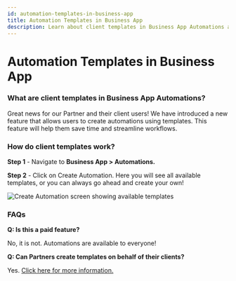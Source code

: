 ```yaml
---
id: automation-templates-in-business-app
title: Automation Templates in Business App
description: Learn about client templates in Business App Automations and how they can help streamline workflows.
---
```


# Automation Templates in Business App

### **What are client templates in Business App Automations?**

Great news for our Partner and their client users! We have introduced a new feature that allows users to create automations using templates. This feature will help them save time and streamline workflows.

### **How do client templates work?** 

**Step 1** - Navigate to **Business App > Automations.**

**Step 2** - Click on Create Automation. Here you will see all available templates, or you can always go ahead and create your own! 

![Create Automation screen showing available templates](./img/business-app/automation-templates-22871187439895.png)

### **FAQs**

**Q: Is this a paid feature?**

No, it is not. Automations are available to everyone! 

**Q: Can Partners create templates on behalf of their clients?**

Yes. [Click here for more information.](/business-app/automations/partner-made-automation-templates)